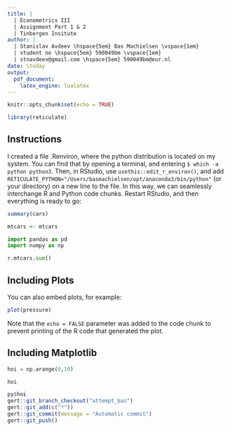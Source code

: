 ```yaml
---
title: | 
  | Econometrics III
  | Assignment Part 1 & 2
  | Tinbergen Insitute
author: |
  | Stanislav Avdeev \hspace{5em} Bas Machielsen \vspace{1em} 
  | student no \hspace{5em} 590049bm \vspace{1em}
  | stnavdeev@gmail.com \hspace{5em} 590049bm@eur.nl
date: \today
output: 
  pdf_document: 
    latex_engine: lualatex
---
```


```r
knitr::opts_chunk$set(echo = TRUE)

library(reticulate)
```

## Instructions

I created a file .Renviron, where the python distribution is located on my system. You can find that by opening a terminal, and entering `$ which -a python python3`. Then, in RStudio, use `usethis::edit_r_environ()`, and add `RETICULATE_PYTHON="/Users/basmachielsen/opt/anaconda3/bin/python"` (or your directory) on a new line to the file. In this way, we can seamlessly interchange R and Python code chunks. Restart RStudio, and then everything is ready to go:

```r
summary(cars)

mtcars <- mtcars
```


```python
import pandas as pd
import numpy as np

r.mtcars.sum()
```


## Including Plots

You can also embed plots, for example:

```r
plot(pressure)
```

Note that the `echo = FALSE` parameter was added to the code chunk to prevent printing of the R code that generated the plot.

## Including Matplotlib

```python
hoi = np.arange(0,10)

hoi
```


```r
py$hoi
gert::git_branch_checkout("attempt_bas")
gert::git_add(c("*"))
gert::git_commit(message = "Automatic commit")
gert::git_push()
```
